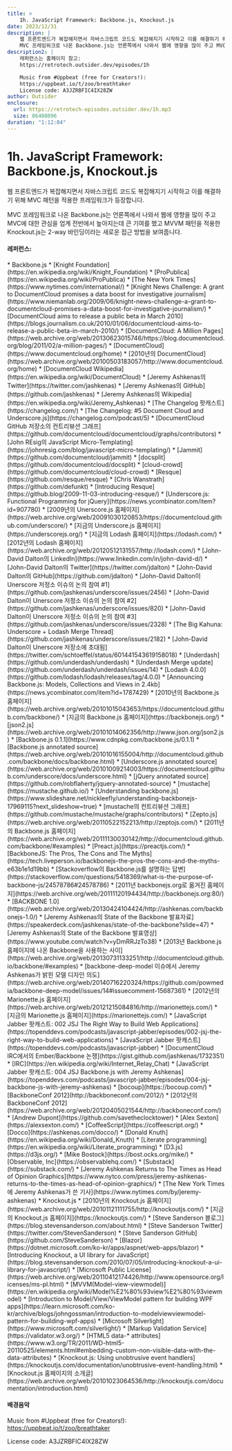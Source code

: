 ```yaml
---
title: >
    1h. JavaScript Framework: Backbone.js, Knockout.js
date: 2023/12/31
description: |
    웹 프론트엔드가 복잡해지면서 자바스크립트 코드도 복잡해지기 시작하고 이를 해결하기 위해 MVC 패턴을 적용한 프레임워크가 등장합니다.
    MVC 프레임워크로 나온 Backbone.js는 언론쪽에서 나와서 웹에 영향을 많이 주고 MVC에 대한 관심을 업계 전반에서 높아지는데 큰 기여를 했고 MVVM 패턴을 적용한 Knockout.js는 2-way 바인딩이라는 새로운 접근 방법을 보여줍니다.
description2: |
    레퍼런스는 홈페이지 참고:
    https://retrotech.outsider.dev/episodes/1h

    Music from #Uppbeat (free for Creators!):
    https://uppbeat.io/t/zoo/breathtaker
    License code: A3JZRBFIC4IX28ZW
author: Outsider
enclosure:
  url: https://retrotech-episodes.outsider.dev/1h.mp3
  size: 86480896
duration: "1:12:04"
---
```


# 1h. JavaScript Framework: Backbone.js, Knockout.js

웹 프론트엔드가 복잡해지면서 자바스크립트 코드도 복잡해지기 시작하고
이를 해결하기 위해 MVC 패턴을 적용한 프레임워크가 등장합니다.

MVC 프레임워크로 나온 Backbone.js는 언론쪽에서 나와서 웹에 영향을 많이 주고
MVC에 대한 관심을 업계 전반에서 높아지는데 큰 기여를 했고
MVVM 패턴을 적용한 Knockout.js는 2-way 바인딩이라는 새로운 접근 방법을 보여줍니다.

#### 레퍼런스:
<div class="refs">
    * Backbone.js
        * [Knight Foundation](https://en.wikipedia.org/wiki/Knight_Foundation)
        * [ProPublica](https://en.wikipedia.org/wiki/ProPublica)
        * [The New York Times](https://www.nytimes.com/international/)
        * [Knight News Challenge: A grant to DocumentCloud promises a data boost for investigative journalism](https://www.niemanlab.org/2009/06/knight-news-challenge-a-grant-to-documentcloud-promises-a-data-boost-for-investigative-journalism/)
        * [DocumentCloud aims to release a public beta in March 2010](https://blogs.journalism.co.uk/2010/01/06/documentcloud-aims-to-release-a-public-beta-in-march-2010/)
        * [DocumentCloud: A Million Pages](https://web.archive.org/web/20130623015746/https://blog.documentcloud.org/blog/2011/02/a-million-pages/)
        * [DocumentCloud](https://www.documentcloud.org/home)
        * [2010년의 DocumentCloud](https://web.archive.org/web/20100503183057/http://www.documentcloud.org/home)
        * [DocumentCloud Wikipedia](https://en.wikipedia.org/wiki/DocumentCloud)
        * [Jeremy Ashkenas의 Twitter](https://twitter.com/jashkenas)
        * [Jeremy Ashkenas의 GitHub](https://github.com/jashkenas)
        * [Jeremy Ashkenas의 Wikipedia](https://en.wikipedia.org/wiki/Jeremy_Ashkenas)
        * [The Changelog 팟캐스트](https://changelog.com/)
        * [The Changelog: #5 Document Cloud and Underscore.js](https://changelog.com/podcast/5)
        * [DocumentCloud GitHub 저장소의 컨트리뷰션 그래프](https://github.com/documentcloud/documentcloud/graphs/contributors)
        * [John REsig의 JavaScript Micro-Templating](https://johnresig.com/blog/javascript-micro-templating/)
        * [Jammit](https://github.com/documentcloud/jammit)
        * [docsplit](https://github.com/documentcloud/docsplit)
        * [cloud-crowd](https://github.com/documentcloud/cloud-crowd)
        * [Resque](https://github.com/resque/resque)
        * [Chris Wanstrath](https://github.com/defunkt)
        * [Introducing Resque](https://github.blog/2009-11-03-introducing-resque/)
        * [Underscore.js: Functional Programming for jQuery](https://news.ycombinator.com/item?id=907780)
        * [2009년의 Unerscore.js 홈페이지](https://web.archive.org/web/20091030120853/https://documentcloud.github.com/underscore/)
        * [지금의 Underscore.js 홈페이지](https://underscorejs.org/)
        * [지금의 Lodash 홈페이지](https://lodash.com/)
        * [2012년의 Lodash 홈페이지](https://web.archive.org/web/20120512131557/http://lodash.com/)
        * [John-David Dalton의 LinkedIn](https://www.linkedin.com/in/john-david-d/)
        * [John-David Dalton의 Twitter](https://twitter.com/jdalton)
        * [John-David Dalton의 GitHub](https://github.com/jdalton)
        * [John-David Dalton이 Unerscore 저정소 이슈의 논의 참여 #1](https://github.com/jashkenas/underscore/issues/2456)
        * [John-David Dalton이 Unerscore 저정소 이슈의 논의 참여 #2](https://github.com/jashkenas/underscore/issues/820)
        * [John-David Dalton이 Unerscore 저정소 이슈의 논의 참여 #3](https://github.com/jashkenas/underscore/issues/2328)
        * [The Big Kahuna: Underscore + Lodash Merge Thread](https://github.com/jashkenas/underscore/issues/2182)
        * [John-David Dalton이 Unerscore 저장소에 초대됨](https://twitter.com/schtoeffel/status/601441543619158018)
        * [Underdash](https://github.com/underdash/underdash)
        * [Underdash Merge update](https://github.com/underdash/underdash/issues/14)
        * [Lodash 4.0.0](https://github.com/lodash/lodash/releases/tag/4.0.0)
        * [Announcing Backbone.js: Models, Collections and Views in 2.4kb](https://news.ycombinator.com/item?id=1787429)
        * [2010년의 Backbone.js 홈페이지](https://web.archive.org/web/20101015043653/https://documentcloud.github.com/backbone/)
        * [지금의 Backbone.js 홈페이지](https://backbonejs.org/)
        * [json2.js](https://web.archive.org/web/20101014062356/http://www.json.org/json2.js)
        * [Backbone.js 0.1.1](https://www.cdnpkg.com/backbone.js/0.1.1)
        * [Backbone.js annotated source](https://web.archive.org/web/20101016155004/http://documentcloud.github.com/backbone/docs/backbone.html)
        * [Underscore.js annotated source](https://web.archive.org/web/20101009214003/https://documentcloud.github.com/underscore/docs/underscore.html)
        * [jQuery annotated source](https://github.com/robflaherty/jquery-annotated-source)
        * [mustache](https://mustache.github.io/)
        * [Understanding backbone.js](https://www.slideshare.net/nickleefly/understanding-backbonejs-17969115?next_slideshow=true)
        * [mustache의 컨트리뷰션 그래프](https://github.com/mustache/mustache/graphs/contributors)
        * [Zepto.js](https://web.archive.org/web/20110522152213/http://zeptojs.com/)
        * [2011년의 Backbone.js 홈페이지](https://web.archive.org/web/20111130030142/http://documentcloud.github.com/backbone/#examples)
        * [Preact.js](https://preactjs.com/)
        * [BackboneJS: The Pros, The Cons and The Myths](https://tech.liveperson.io/backbonejs-the-pros-the-cons-and-the-myths-e63b1e1d19bb)
        * [Stackoverflow의 Backbone.js를 설명하는 답변](https://stackoverflow.com/questions/5418369/what-is-the-purpose-of-backbone-js/24578786#24578786)
        * [2011년 backbonejs.org로 옮겨진 홈페이지](https://web.archive.org/web/20111120194434/http://backbonejs.org:80/)
        * [BACKBONE 1.0](https://web.archive.org/web/20130424104424/http://ashkenas.com/backbonejs-1.0/)
        * [Jeremy Ashkenas의 State of the Backbone 발표자료](https://speakerdeck.com/jashkenas/state-of-the-backbone?slide=47)
        * [Jeremy Ashkenas의 State of the Backbone 발표영상](https://www.youtube.com/watch?v=yDmRRJzTo38)
        * [2013년 Backbone.js 홈페이지에 나온 Backbone을 사용하는 사이](https://web.archive.org/web/20130731133251/http://documentcloud.github.io/backbone/#examples)
        * [backbone-deep-model 이슈에서 Jeremy Ashkenas가 밝힌 모델 디자인 의도](https://web.archive.org/web/20140716220324/https://github.com/powmedia/backbone-deep-model/issues/14#issuecomment-15687361)
        * [2012년의 Marionette.js 홈페이지](https://web.archive.org/web/20121215084816/http://marionettejs.com/)
        * [지금의 Marionette.js 홈페이지](https://marionettejs.com/)
        * [JavaScript Jabber 팟캐스트: 002 JSJ The Right Way to Build Web Applications](https://topenddevs.com/podcasts/javascript-jabber/episodes/002-jsj-the-right-way-to-build-web-applications)
        * [JavaScript Jabber 팟캐스트](https://topenddevs.com/podcasts/javascript-jabber)
        * [DocumentCloud IRC에서의 Ember/Backbone 논쟁](https://gist.github.com/jashkenas/1732351)
        * [IRC](https://en.wikipedia.org/wiki/Internet_Relay_Chat)
        * [JavaScript Jabber 팟캐스트: 004 JSJ Backbone.js with Jeremy Ashkenas](https://topenddevs.com/podcasts/javascript-jabber/episodes/004-jsj-backbone-js-with-jeremy-ashkenas)
        * [bocoup](https://bocoup.com/)
        * [BackboneConf 2012](http://backboneconf.com/2012/)
        * [2012년의 BackboneConf 2012](https://web.archive.org/web/20120405021544/http://backboneconf.com/)
        * [Andrew Dupont](https://github.com/savetheclocktower)
        * [Alex Sexton](https://alexsexton.com/)
        * [CoffeeScript](https://coffeescript.org/)
        * [Docco](https://ashkenas.com/docco/)
        * [Donald Knuth](https://en.wikipedia.org/wiki/Donald_Knuth)
        * [Literate programming](https://en.wikipedia.org/wiki/Literate_programming)
        * [D3.js](https://d3js.org/)
        * [Mike Bostock](https://bost.ocks.org/mike/)
        * [Observable, Inc](https://observablehq.com/)
        * [Substack](https://substack.com/)
        * [Jeremy Ashkenas Returns to The Times as Head of Opinion Graphics](https://www.nytco.com/press/jeremy-ashkenas-returns-to-the-times-as-head-of-opinion-graphics/)
        * [The New York Times에 Jeremy Ashkenas가 쓴 기사](https://www.nytimes.com/by/jeremy-ashkenas)
    * Knockout.js
        * [2010년의 Knockout.js 홈페이지](https://web.archive.org/web/20101121111755/http://knockoutjs.com/)
        * [지금의 Knockout.js 홈페이지](https://knockoutjs.com/)
        * [Steve Sanderson 블로그](https://blog.stevensanderson.com/about.html)
        * [Steve Sanderson Twitter](https://twitter.com/StevenSanderson)
        * [Steve Sanderson GitHub](https://github.com/SteveSanderson)
        * [Blazor](https://dotnet.microsoft.com/ko-kr/apps/aspnet/web-apps/blazor)
        * [Introducing Knockout, a UI library for JavaScript](https://blog.stevensanderson.com/2010/07/05/introducing-knockout-a-ui-library-for-javascript/)
        * [Microsoft Public License](https://web.archive.org/web/20110412174426/http://www.opensource.org/licenses/ms-pl.html)
        * [MVVM(Model-view-viewmodel)](https://en.wikipedia.org/wiki/Model%E2%80%93view%E2%80%93viewmodel)
        * [Introduction to Model/View/ViewModel pattern for building WPF apps](https://learn.microsoft.com/ko-kr/archive/blogs/johngossman/introduction-to-modelviewviewmodel-pattern-for-building-wpf-apps)
        * [Microsoft Silverlight](https://www.microsoft.com/silverlight/)
        * [Markup Validation Service](https://validator.w3.org/)
        * [HTML5 data-* attributes](https://www.w3.org/TR/2011/WD-html5-20110525/elements.html#embedding-custom-non-visible-data-with-the-data-attributes)
        * [Knockout.js: Using unobtrusive event handlers](https://knockoutjs.com/documentation/unobtrusive-event-handling.html)
        * [Knockout.js 홈페이지의 소개글](https://web.archive.org/web/20101023064536/http://knockoutjs.com/documentation/introduction.html)
</div>

#### 배경음악
Music from #Uppbeat (free for Creators!):
https://uppbeat.io/t/zoo/breathtaker

License code: A3JZRBFIC4IX28ZW
